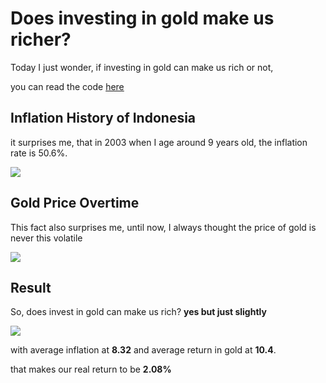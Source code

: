 
# Does investing in gold make us richer?

Today I just wonder, if investing in gold can make us rich or not,

you can read the code [here](https://github.com/faisalburhanudin/opennote/blob/main/does-invest-in-gold-make-us-rich/does-invest-in-gold-make-us-rich.ipynb)

## Inflation History of Indonesia

it surprises me, that in 2003 when I age around 9 years old, the inflation rate is 50.6%.

<Image px={20} src="/does-investing-in-gold-make-us-rich/inflation.png" mb={5}/>

## Gold Price Overtime

This fact also surprises me, until now, I always thought the price of gold is never this volatile

<Image px={20} src="/does-investing-in-gold-make-us-rich/gold.png" mb={5}/>

## Result

So, does invest in gold can make us rich? **yes but just slightly**

<Image px={20} src="/does-investing-in-gold-make-us-rich/result.png" mb={5}/>

with average inflation at **8.32** and average return in gold at **10.4**.

that makes our real return to be **2.08%**